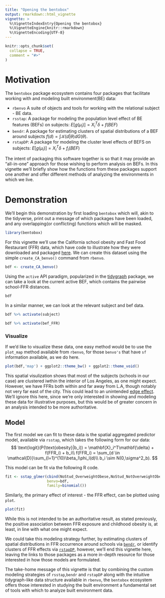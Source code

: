 ```yaml
---
title: "Opening the bentobox"
output: rmarkdown::html_vignette
vignette: >
  %\VignetteIndexEntry{Opening the bentobox}
  %\VignetteEngine{knitr::rmarkdown}
  %\VignetteEncoding{UTF-8}
---
```


```r
knitr::opts_chunk$set(
  collapse = TRUE,
  comment = "#>"
)
```

# Motivation
The `bentobox` package ecosystem contains four packages that facilitate working with and modeling built environment(BE) data:

* `rbenvo` A suite of objects and tools for working with the relational subject - BE data.
* `rsstap`: A package for modeling the population level effect of BE features (BEFs) on subjects: $E[g(\mu_i)] = X_i^{T}\delta + f(BEF)$
* `bendr`: A package for estimating clusters of spatial distributions of a BEF around subjects $f(d) = \int \mathcal{K}(d|\theta)dG(\theta)$.
* `rstapDP`: A package for modeling the cluster level effects of BEFS on subjects: $E[g(\mu_i)] = X_i^{T}\delta + f_i(BEF)$

The intent of packaging this software together is so that it may provide an "all-in-one" approach for those wishing to perform analysis on BEFs. In this vignette we'll briefly show how the functions from these packages support one another and offer different methods of analyzing the environments in which we live.


# Demonstration

We'll begin this demonstration by first loading `bentobox` which will, akin to the tidyverse, print out a message of which packages have been loaded, and any overlapping(or conflicting) functions which will be masked.
```r
library(bentobox)
```

For this vignette we'll use the California school obesity and Fast Food Restaurant (FFR) data, which have code to illustrate how they were downloaded and packaged [here](https://github.com/apeterson91/rbenvo/blob/master/data-raw/CA.R). We can create this dataset using 
the simple ``create_CA_benvo()`` command from ``rbenvo``.

```r
bdf <- create_CA_benvo()
```

Using the ``active`` API paradigm, popularized in the [tidygraph](https://github.com/thomasp85/tidygraph) package,
we can take a look at the current active BEF, which contains the pairwise school-FFR distances.

```r
bdf
```
In a similar manner, we can look at the relevant subject and bef data.

```r
bdf %>% activate(subject)
```

```r
bdf %>% activate(bef_FFR)
```
### Visualize
If we'd like to visualize these data, one easy method would be to use the `plot_map` method available from `rbenvo`, for those `benvo's` that have `sf` information available, as we do here.

```r
plot(bdf,'map') + ggplot2::theme_bw() + ggplot2::theme_void() 
```
This spatial visulization shows that most of the subjects (schools in our case) are clustered iwthin the interior of Los Angeles, as one might expect. However, we have FFRs both within and far away from L.A, though notably not very far east of the city. This could lead
to an unintended [edge effect](https://en.wikipedia.org/wiki/Edge_effects). We'll ignore this here, since we're only interested in 
showing and modeling these data for illustrative purposes, but this would be of greater concern in an analysis intended to be more authoritative.

## Model

The first model we can fit to these data is the spatial aggregated predictor model, available via `rsstap`, which takes the following form for our data:
$$
\text{logit}(P(\text{obesity}|b_i)) = \mathbf{X}_i^T\mathbf{\delta} + f(FFR_i) + b_i\\
f(FFR_i) = \sum_{d \in \mathcal{D}}\sum_{l=1}^{10}\beta_l\phi_l(d)\\
b_i \sim N(0,\sigma^2_b).
$$

This model can be fit via the following R code.
```r
fit <- sstap_glmer(cbind(NoStud_OverweightObese,NoStud_NotOverweightObese) ~ Charter + Grade + sap(FFR) + (1|cdscode),
                   benvo=bdf,
                   family=binomial())
```

Similarly, the primary effect of interest - the FFR effect, can be plotted using `plot`.
```r
plot(fit)
```
 
While this is not intended to be an authoritative result, as stated previously, the positive association between FFR exposure and childhood obesity is, at least, in line with what one might expect.

We could take this modeling strategy further, by estimating clusters of spatial distributions in FFR occurrence around schools via [`bendr`](https://apeterson91.github.io/bendr/), or identify clusters of FFR effects via [`rstapDP`](http://apeterson91.github.io/rstapDP), however, we'll end this vignette here, leaving the links to those packages as a more in-depth resource for those interested in how those models are formulated.

The take-home message of this vignette is that by combining the custom modeling strategies of `rsstap`,`bendr` and `rstapDP` along with the intuitive tidygraph-like data structure available in `rbenvo`, the `bentobox` ecosystem offers those interested in studying the built environment a fundamental set of tools with which to analyze built environment data.
